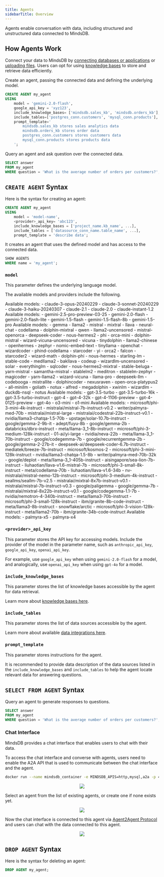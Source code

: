 ```yaml
---
title: Agents
sidebarTitle: Overview
---
```


Agents enable conversation with data, including structured and unstructured data connected to MindsDB.

## How Agents Work

Connect your data to MindsDB by [connecting databases or applications](/integrations/data-overview) or [uploading files](/mindsdb_sql/sql/create/file). Users can opt for using [knowledge bases](/mindsdb_sql/knowledge-bases) to store and retrieve data efficiently.

Create an agent, passing the connected data and defining the underlying model.

```sql
CREATE AGENT my_agent
USING
    model = 'gemini-2.0-flash',
    google_api_key = 'xyz123',
    include_knowledge_bases= ['mindsdb.sales_kb', 'mindsdb.orders_kb'],
    include_tables=['postgres_conn.customers', 'mysql_conn.products'],
    prompt_template='
        mindsdb.sales_kb stores sales analytics data
        mindsdb.orders_kb stores order data
        postgres_conn.customers stores customers data
        mysql_conn.products stores products data
    ';
```

Query an agent and ask question over the connected data.

```sql
SELECT answer
FROM my_agent 
WHERE question = 'What is the average number of orders per customers?';
```

## `CREATE AGENT` Syntax

Here is the syntax for creating an agent:

```sql
CREATE AGENT my_agent
USING
    model = 'model-name',
    <provider>_api_key= 'abc123',
    include_knowledge_bases = ['project_name.kb_name', ...],
    include_tables = ['datasource_conn_name.table_name', ...],
    prompt_template = 'describe data';
```

It creates an agent that uses the defined model and has access to the connected data.

```sql
SHOW AGENTS
WHERE name = 'my_agent';
```

### `model`

This parameter defines the underlying language model.

The available models and providers include the following.

<AccordionGroup>

<Accordion title="Anthropic">
Available models:
- claude-3-opus-20240229
- claude-3-sonnet-20240229
- claude-3-haiku-20240307
- claude-2.1
- claude-2.0
- claude-instant-1.2
</Accordion>

<Accordion title="Google">
Available models:
- gemini-2.5-pro-preview-03-25
- gemini-2.0-flash
- gemini-2.0-flash-lite
- gemini-1.5-flash
- gemini-1.5-flash-8b
- gemini-1.5-pro
</Accordion>

<Accordion title="Ollama">
Available models:
- gemma
- llama2
- mistral
- mixtral
- llava
- neural-chat
- codellama
- dolphin-mixtral
- qwen
- llama2-uncensored
- mistral-openorca
- deepseek-coder
- nous-hermes2
- phi
- orca-mini
- dolphin-mistral
- wizard-vicuna-uncensored
- vicuna
- tinydolphin
- llama2-chinese
- openhermes
- zephyr
- nomic-embed-text
- tinyllama
- openchat
- wizardcoder
- phind-codellama
- starcoder
- yi
- orca2
- falcon
- starcoder2
- wizard-math
- dolphin-phi
- nous-hermes
- starling-lm
- stable-code
- medllama2
- bakllava
- codeup
- wizardlm-uncensored
- solar
- everythinglm
- sqlcoder
- nous-hermes2-mixtral
- stable-beluga
- yarn-mistral
- samantha-mistral
- stablelm2
- meditron
- stablelm-zephyr
- magicoder
- yarn-llama2
- wizard-vicuna
- llama-pro
- deepseek-llm
- codebooga
- mistrallite
- dolphincoder
- nexusraven
- open-orca-platypus2
- all-minilm
- goliath
- notux
- alfred
- megadolphin
- xwinlm
- wizardlm
- duckdb-nsql
- notus
</Accordion>

<Accordion title="OpenAI">
Available models:
- gpt-3.5-turbo
- gpt-3.5-turbo-16k
- gpt-3.5-turbo-instruct
- gpt-4
- gpt-4-32k
- gpt-4-1106-preview
- gpt-4-0125-preview
- gpt-4o
- o3-mini
- o1-mini
</Accordion>

<Accordion title="Nvidia NIM">
Available models:
- microsoft/phi-3-mini-4k-instruct
- mistralai/mistral-7b-instruct-v0.2
- writer/palmyra-med-70b
- mistralai/mistral-large
- mistralai/codestral-22b-instruct-v0.1
- nvidia/llama3-chatqa-1.5-70b
- upstage/solar-10.7b-instruct
- google/gemma-2-9b-it
- adept/fuyu-8b
- google/gemma-2b
- databricks/dbrx-instruct
- meta/llama-3_1-8b-instruct
- microsoft/phi-3-medium-128k-instruct
- 01-ai/yi-large
- nvidia/neva-22b
- meta/llama-3_1-70b-instruct
- google/codegemma-7b
- google/recurrentgemma-2b
- google/gemma-2-27b-it
- deepseek-ai/deepseek-coder-6.7b-instruct
- mediatek/breeze-7b-instruct
- microsoft/kosmos-2
- microsoft/phi-3-mini-128k-instruct
- nvidia/llama3-chatqa-1.5-8b
- writer/palmyra-med-70b-32k
- google/deplot
- meta/llama-3_1-405b-instruct
- aisingapore/sea-lion-7b-instruct
- liuhaotian/llava-v1.6-mistral-7b
- microsoft/phi-3-small-8k-instruct
- meta/codellama-70b
- liuhaotian/llava-v1.6-34b
- nv-mistralai/mistral-nemo-12b-instruct
- microsoft/phi-3-medium-4k-instruct
- seallms/seallm-7b-v2.5
- mistralai/mixtral-8x7b-instruct-v0.1
- mistralai/mistral-7b-instruct-v0.3
- google/paligemma
- google/gemma-7b
- mistralai/mixtral-8x22b-instruct-v0.1
- google/codegemma-1.1-7b
- nvidia/nemotron-4-340b-instruct
- meta/llama3-70b-instruct
- microsoft/phi-3-small-128k-instruct
- ibm/granite-8b-code-instruct
- meta/llama3-8b-instruct
- snowflake/arctic
- microsoft/phi-3-vision-128k-instruct
- meta/llama2-70b
- ibm/granite-34b-code-instruct
</Accordion>

<Accordion title="Writer">
Available models:
- palmyra-x5
- palmyra-x4
</Accordion>

</AccordionGroup>

### `<provider>_api_key`

This parameter stores the API key for accessing models. Include the provider of the model in the parameter name, such as `anthropic_api_key`, `google_api_key`, `openai_api_key`.

For example, use `google_api_key` when using `gemini-2.0-flash` for a model, and analogically, use `openai_api_key` when using `gpt-4o` for a model.

### `include_knowledge_bases`

This parameter stores the list of knowledge bases accessible by the agent for data retrieval.

Learn more about [knowledge bases here](/mindsdb_sql/knowledge-bases).

### `include_tables`

This parameter stores the list of data sources accessible by the agent.

Learn more about available [data integrations here](/integrations/data-overview).

### `prompt_template`

This parameter stores instructions for the agent.

It is recommended to provide data description of the data sources listed in the `include_knowledge_bases` and `include_tables` to help the agent locate relevant data for answering questions.

## `SELECT FROM AGENT` Syntax

Query an agent to generate responses to questions.

```sql
SELECT answer
FROM my_agent 
WHERE question = 'What is the average number of orders per customers?';
```

### Chat Interface

MindsDB provides a chat interface that enables users to chat with their data.

<Note>
To access the chat interface and converse with agents, users need to enable the A2A API that is used to communicate between the chat interface and the agent.

```bash
docker run --name mindsdb_container -e MINDSDB_APIS=http,mysql,a2a -p 47334:47334 -p 47335:47335 -p 47337:47337 -p 47338:47338 mindsdb/mindsdb
```
</Note>

<p align="center">
  <img src="/assets/mindsdb_gui_respond.png" />
</p>

Select an agent from the list of existing agents, or create one if none exists yet.

<p align="center">
  <img src="/assets/mindsdb_gui_respond_agents.png" />
</p>

Now the chat interface is connected to this agent via [Agent2Agent Protocol](https://google.github.io/A2A/) and users can chat with the data connected to this agent.

<p align="center">
  <img src="/assets/mindsdb_gui_respond_chat.png" />
</p>

## `DROP AGENT` Syntax

Here is the syntax for deleting an agent:

```sql
DROP AGENT my_agent;
```
